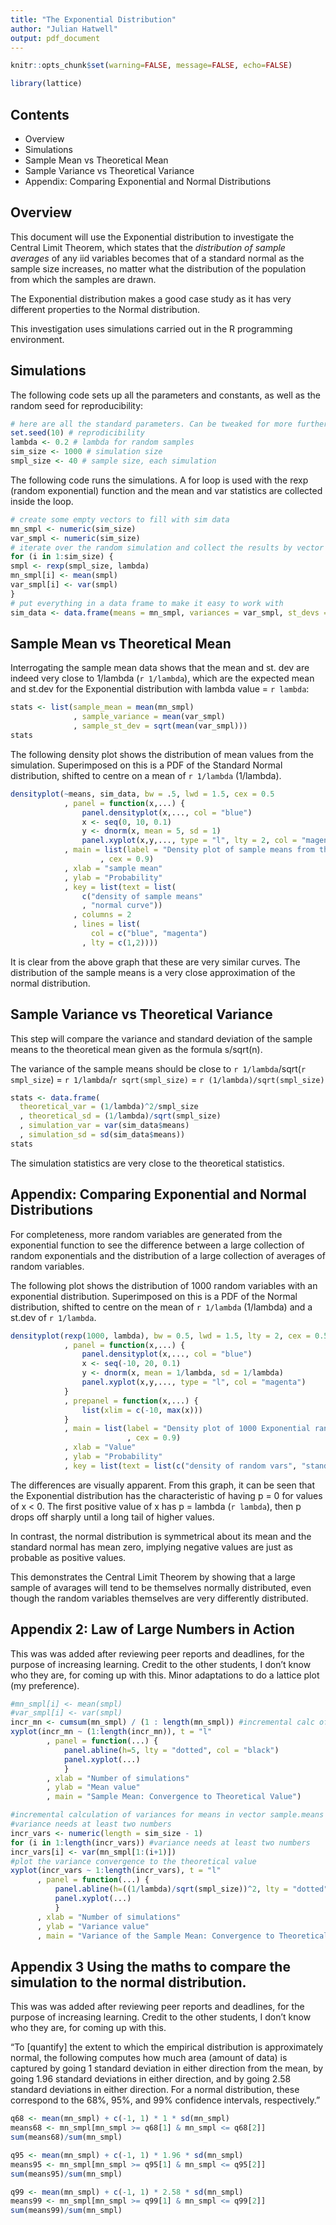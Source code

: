 ```yaml
---
title: "The Exponential Distribution"
author: "Julian Hatwell"
output: pdf_document
---
```


```r
knitr::opts_chunk$set(warning=FALSE, message=FALSE, echo=FALSE)
```

```r
library(lattice)
```
  
## Contents

* Overview
* Simulations
* Sample Mean vs Theoretical Mean
* Sample Variance vs Theoretical Variance
* Appendix: Comparing Exponential and Normal Distributions

## Overview

This document will use the Exponential distribution to investigate the Central Limit Theorem, which states that the _distribution of sample averages_ of any iid variables becomes that of a standard normal as the sample size increases, no matter what the distribution of the population from which the samples are drawn.

The Exponential distribution makes a good case study as it has very different properties to the Normal distribution.

This investigation uses simulations carried out in the R programming environment.

## Simulations

The following code sets up all the parameters and constants, as well as the random seed for reproducibility:

```r
# here are all the standard parameters. Can be tweaked for more further investigations
set.seed(10) # reprodicibility
lambda <- 0.2 # lambda for random samples
sim_size <- 1000 # simulation size
smpl_size <- 40 # sample size, each simulation
```

The following code runs the simulations. A for loop is used with the rexp (random exponential) function and the mean and var statistics are collected inside the loop.
  
```r
# create some empty vectors to fill with sim data
mn_smpl <- numeric(sim_size)
var_smpl <- numeric(sim_size)
# iterate over the random simulation and collect the results by vector index
for (i in 1:sim_size) {
smpl <- rexp(smpl_size, lambda)
mn_smpl[i] <- mean(smpl)
var_smpl[i] <- var(smpl)
}
# put everything in a data frame to make it easy to work with
sim_data <- data.frame(means = mn_smpl, variances = var_smpl, st_devs = sqrt(var_smpl))
```


## Sample Mean vs Theoretical Mean

Interrogating the sample mean data shows that the mean and st. dev are indeed very close to 1/lambda (`r 1/lambda`), which are the expected mean and st.dev for the Exponential distribution with lambda value = `r lambda`:

```r
stats <- list(sample_mean = mean(mn_smpl)
              , sample_variance = mean(var_smpl)
              , sample_st_dev = sqrt(mean(var_smpl)))
stats
```

The following density plot shows the distribution of mean values from the simulation. Superimposed on this is a PDF of the Standard Normal distribution, shifted to centre on a mean of `r 1/lambda` (1/lambda). 

```r
densityplot(~means, sim_data, bw = .5, lwd = 1.5, cex = 0.5
            , panel = function(x,...) {
                panel.densityplot(x,..., col = "blue")
                x <- seq(0, 10, 0.1)
                y <- dnorm(x, mean = 5, sd = 1)
                panel.xyplot(x,y,..., type = "l", lty = 2, col = "magenta")               }
            , main = list(label = "Density plot of sample means from the simulation"
                    , cex = 0.9)
            , xlab = "sample mean"
            , ylab = "Probability"
            , key = list(text = list(
                c("density of sample means"
                , "normal curve"))
              , columns = 2
              , lines = list(
                  col = c("blue", "magenta")
                , lty = c(1,2))))
```

It is clear from the above graph that these are very similar curves. The distribution of the sample means is a very close approximation of the normal distribution.

## Sample Variance vs Theoretical Variance

This step will compare the variance and standard deviation of the sample means to the theoretical mean given as the formula s/sqrt(n).

The variance of the sample means should be close to `r 1/lambda`/sqrt(`r smpl_size`) = `r 1/lambda`/`r sqrt(smpl_size)` = `r (1/lambda)/sqrt(smpl_size)`

```r
stats <- data.frame(
  theoretical_var = (1/lambda)^2/smpl_size
  , theoretical_sd = (1/lambda)/sqrt(smpl_size)
  , simulation_var = var(sim_data$means)
  , simulation_sd = sd(sim_data$means))
stats
```

The simulation statistics are very close to the theoretical statistics.

## Appendix: Comparing Exponential and Normal Distributions

For completeness, more random variables are generated from the exponential function to see the difference between a large collection of random exponentials and the distribution of a large collection of averages of random variables.

The following plot shows the distribution of 1000 random variables with an exponential distribution. Superimposed on this is a PDF of the Normal distribution, shifted to centre on the mean of `r 1/lambda` (1/lambda) and a st.dev of `r 1/lambda`.

```r
densityplot(rexp(1000, lambda), bw = 0.5, lwd = 1.5, lty = 2, cex = 0.5
            , panel = function(x,...) {
                panel.densityplot(x,..., col = "blue")
                x <- seq(-10, 20, 0.1)
                y <- dnorm(x, mean = 1/lambda, sd = 1/lambda)
                panel.xyplot(x,y,..., type = "l", col = "magenta")   
            }
            , prepanel = function(x,...) { 
                list(xlim = c(-10, max(x))) 
            }
            , main = list(label = "Density plot of 1000 Exponential random variables"
                          , cex = 0.9)
            , xlab = "Value"
            , ylab = "Probability"
            , key = list(text = list(c("density of random vars", "standard normal")), columns = 2, lines = list(col = c("blue", "magenta"), lty = c(1,2))))
```

The differences are visually apparent. From this graph, it can be seen that the Exponential distribution has the characteristic of having p = 0 for values of x < 0. The first positive value of x has p = lambda (`r lambda`), then p drops off sharply until a long tail of higher values.

In contrast, the normal distribution is symmetrical about its mean and the standard normal has mean zero, implying negative values are just as probable as positive values.

This demonstrates the Central Limit Theorem by showing that a large sample of avarages will tend to be themselves normally distributed, even though the random variables themselves are very differently distributed.

## Appendix 2: Law of Large Numbers in Action

This was was added after reviewing peer reports and deadlines, for the purpose of increasing learning. Credit to the other students, I don't know who they are, for coming up with this. Minor adaptations to do a lattice plot (my preference).

```r
#mn_smpl[i] <- mean(smpl)
#var_smpl[i] <- var(smpl)
incr_mn <- cumsum(mn_smpl) / (1 : length(mn_smpl)) #incremental calc of means
xyplot(incr_mn ~ (1:length(incr_mn)), t = "l"
        , panel = function(...) {
            panel.abline(h=5, lty = "dotted", col = "black")
            panel.xyplot(...) 
            }
        , xlab = "Number of simulations"
        , ylab = "Mean value"
        , main = "Sample Mean: Convergence to Theoretical Value")

#incremental calculation of variances for means in vector sample.means
#variance needs at least two numbers
incr_vars <- numeric(length = sim_size - 1)
for (i in 1:length(incr_vars)) #variance needs at least two numbers
incr_vars[i] <- var(mn_smpl[1:(i+1)])
#plot the variance convergence to the theoretical value
xyplot(incr_vars ~ 1:length(incr_vars), t = "l"
      , panel = function(...) {
          panel.abline(h=((1/lambda)/sqrt(smpl_size))^2, lty = "dotted", col = "black")
          panel.xyplot(...) 
          }
      , xlab = "Number of simulations"
      , ylab = "Variance value"
      , main = "Variance of the Sample Mean: Convergence to Theoretical Value")

```

## Appendix 3 Using the maths to compare the simulation to the normal distribution.

This was was added after reviewing peer reports and deadlines, for the purpose of increasing learning. Credit to the other students, I don't know who they are, for coming up with this.

"To [quantify] the extent to which the empirical distribution is approximately normal, the following computes how much
area (amount of data) is captured by going 1 standard deviation in either direction from the mean, by going
1.96 standard deviations in either direction, and by going 2.58 standard deviations in either direction. For
a normal distribution, these correspond to the 68%, 95%, and 99% confidence intervals, respectively."

```r
q68 <- mean(mn_smpl) + c(-1, 1) * 1 * sd(mn_smpl)
means68 <- mn_smpl[mn_smpl >= q68[1] & mn_smpl <= q68[2]]
sum(means68)/sum(mn_smpl)

q95 <- mean(mn_smpl) + c(-1, 1) * 1.96 * sd(mn_smpl)
means95 <- mn_smpl[mn_smpl >= q95[1] & mn_smpl <= q95[2]]
sum(means95)/sum(mn_smpl)

q99 <- mean(mn_smpl) + c(-1, 1) * 2.58 * sd(mn_smpl)
means99 <- mn_smpl[mn_smpl >= q99[1] & mn_smpl <= q99[2]]
sum(means99)/sum(mn_smpl)
```
